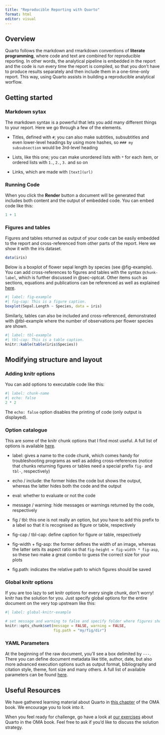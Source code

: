 ```yaml
---
title: "Reproducible Reporting with Quarto"
format: html
editor: visual
---
```


## Overview

Quarto follows the markdown and rmarkdown conventions of **literate programming**, where code and text are combined for reproducible reporting. In other words, the analytical pipeline is embedded in the report and the code is run every time the report is compiled, so that you don't have to produce results separately and then include them in a one-time-only report. This way, using Quarto assists in building a reproducible analytical worflow.

## Getting started

### Markdown sytax

The markdown syntax is a powerful that lets you add many different things to your report. Here we go through a few of the elements.

-   Titles, defined with `#`; you can also make subtitles, subsubtitles and even lower-level headings by using more hashes, so `### my subsubsection` would be 3rd-level heading

-   Lists, like this one; you can make unordered lists with `*` for each item, or ordered lists with `1.`, `2.`, `3.` and so on

-   Links, which are made with `[text](url)`

### Running Code

When you click the **Render** button a document will be generated that includes both content and the output of embedded code. You can embed code like this:

```r
1 + 1
```

### Figures and tables

Figures and tables returned as output of your code can be easily embedded to the report and cross-referenced from other parts of the report. Here we show it with the iris dataset.

```r
data(iris)
```

Below is a boxplot of flower sepal length by species (see @fig-example). You can add cross-references to figures and tables with the syntax `@chunk-label`, which is further discussed in @sec-optcat. Other items such as sections, equations and publications can be referenced as well as explained [here](https://quarto.org/docs/authoring/cross-references.html).

```r
#| label: fig-example
#| fig-cap: This is a figure caption.
boxplot(Sepal.Length ~ Species, data = iris)
```

Similarly, tables can also be included and cross-referenced, demonstrated with @tbl-example where the number of observations per flower species are shown.

```r
#| label: tbl-example
#| tbl-cap: This is a table caption.
knitr::kable(table(iris$Species))
```

## Modifying structure and layout

### Adding knitr options

You can add options to executable code like this:

```r
#| label: chunk-name
#| echo: false
2 * 2
```

The `echo: false` option disables the printing of code (only output is displayed).

### Option catalogue {#sec-optcat}

This are some of the knitr chunk options that I find most useful. A full list of options is available [here](https://yihui.org/knitr/options/).

-   label: gives a name to the code chunk, which comes handy for troubleshooting programs as well as adding cross-references (notice that chunks returning figures or tables need a special prefix `fig-` and `tbl-`, respectively)

-   echo / include: the former hides the code but shows the output, whereas the latter hides both the code and the output

-   eval: whether to evaluate or not the code

-   message / warning: hide messages or warnings returned by the code, respectively

-   fig / tbl: this one is not really an option, but you have to add this prefix to a label so that it is recognised as figure or table, respectively

-   fig-cap / tbl-cap: define caption for figure or table, respectively

-   fig-width + fig-asp: the former defines the width of an image, whereas the latter sets its aspect ratio so that `fig-height = fig-width * fig-asp`, so these two make a great combo to guess the correct size for your plots

-   fig.path: indicates the relative path to which figures should be saved

### Global knitr options

If you are too lazy to set knitr options for every single chunk, don't worry! knitr has the solution for you. Just specify global options for the entire document on the very top upstream like this:

```r
#| label: global-knitr-example

# set message and warning to false and specify folder where figures should be saved for the entire document (put upstream everything)
knitr::opts_chunk$set(message = FALSE, warning = FALSE,
                      fig.path = "my/fig/dir")
```

### YAML Parameters

At the beginning of the raw document, you'll see a box delimited by `---`. There you can define document metadata like title, author, date, but also more advanced execution options such as output format, bibliography and citation style, theme, font size and many others. A full list of available parameters can be found [here](https://quarto.org/docs/reference/formats/html.html).

## Useful Resources

We have gathered learning material about Quarto in [this chapter](https://microbiome.github.io/OMA/resources.html#quarto) of the OMA book. We encourage you to look into it.

When you feel ready for challenge, go have a look at [our exercises](https://microbiome.github.io/OMA/exercises.html#workflows) about Quarto in the OMA book. Feel free to ask if you'd like to discuss the solution strategy.
